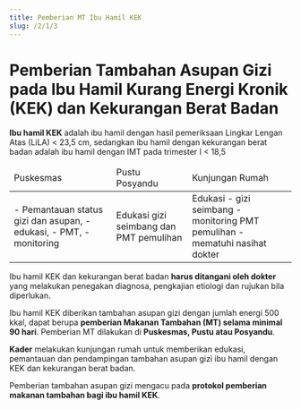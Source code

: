 ```yaml
---
title: Pemberian MT Ibu Hamil KEK
slug: /2/1/3
---
```


# Pemberian Tambahan Asupan Gizi pada Ibu Hamil Kurang Energi Kronik (KEK) dan Kekurangan Berat Badan
**Ibu hamil KEK** adalah ibu hamil dengan hasil pemeriksaan Lingkar Lengan Atas (LiLA) \< 23,5 cm, sedangkan ibu hamil dengan kekurangan berat badan adalah ibu hamil dengan IMT pada trimester I \< 18,5

<table>
  <thead>
    <tr>
      <td>Puskesmas</td>
      <td>Pustu Posyandu</td>
      <td>Kunjungan Rumah</td>
    </tr>
  </thead>
  <tbody>
    <tr>
      <td>
        - Pemantauan status gizi dan asupan,
        - edukasi,
        - PMT,
        - monitoring
      </td>
      <td>Edukasi gizi seimbang dan PMT pemulihan</td>
      <td>
        Edukasi
        - gizi seimbang
        - monitoring PMT pemulihan
        - mematuhi nasihat dokter
      </td>
    </tr>
  </tbody>
</table>

Ibu hamil KEK dan kekurangan berat badan **harus ditangani oleh dokter** yang melakukan penegakan diagnosa, pengkajian etiologi dan rujukan bila diperlukan.

Ibu hamil KEK diberikan tambahan asupan gizi dengan jumlah energi 500 kkal, dapat berupa **pemberian Makanan Tambahan (MT) selama minimal 90 hari**. Pemberian MT dilakukan di **Puskesmas, Pustu atau Posyandu**.

**Kader** melakukan kunjungan rumah untuk memberikan edukasi, pemantauan dan pendampingan tambahan asupan gizi ibu hamil dengan KEK dan kekurangan berat badan.

Pemberian tambahan asupan gizi mengacu pada **protokol pemberian makanan tambahan bagi ibu hamil KEK**.
